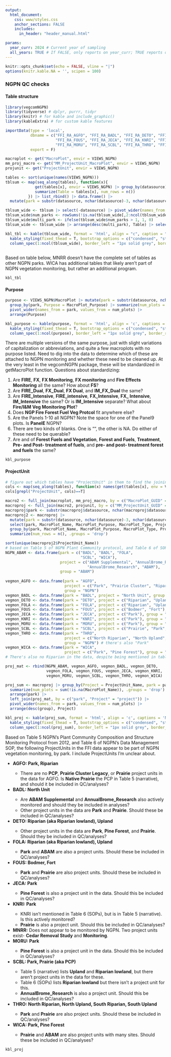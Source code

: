 ```yaml
---
output:
  html_document:
    css: www/styles.css
    anchor_sections: FALSE
    includes:
      in_header: "header_manual.html"

params:
  year_curr: 2024 # Current year of sampling
  all_years: TRUE # If FALSE, only reports on year_curr; TRUE reports on all years; not enabled yet- currently all years
---
```


```r
knitr::opts_chunk$set(echo = FALSE, vline = "|")
options(knitr.kable.NA = '', scipen = 100)
```

### NGPN QC checks {.tabset}

#### Table structure {.tabset}

```r
library(vegcomNGPN)
library(tidyverse) # dplyr, purrr, tidyr
library(knitr) # for kable and include_graphic()
library(kableExtra) # for custom kable features
```

```r
importData(type = 'local',
           dbname = c("FFI_RA_AGFO", "FFI_RA_BADL", "FFI_RA_DETO", "FFI_RA_FOLA",
                      "FFI_RA_FOUS", "FFI_RA_JECA", "FFI_RA_KNRI", "FFI_RA_MNRR",
                      "FFI_RA_MORU", "FFI_RA_SCBL", "FFI_RA_THRO", "FFI_RA_WICA"),
           export = F)
```

```r
macroplot <- get("MacroPlot", envir = VIEWS_NGPN)
mm_proj_macro <- get("MM_ProjectUnit_MacroPlot", envir = VIEWS_NGPN)
projunit <- get("ProjectUnit", envir = VIEWS_NGPN)

tables <- sort(unique(names(VIEWS_NGPN)))
tblsum <- map(seq_along(tables), function(x){
             get(tables[x], envir = VIEWS_NGPN) |> group_by(datasource) |>
             summarize(Table = tables[x], num_rows = n())
          }) |> list_rbind() |> data.frame() |>
  mutate(park = substr(datasource, nchar(datasource)-3, nchar(datasource)))

tblsum_wide <- tblsum |> select(-datasource) |> pivot_wider(names_from = park, values_from = num_rows) 
tblsum_wide$num_parks <- rowSums(!is.na(tblsum_wide[,2:ncol(tblsum_wide)]))
tblsum_wide$multi_park <- ifelse(tblsum_wide$num_parks > 1, 1, 0)
tblsum_wide <- tblsum_wide |> arrange(desc(multi_park), Table) |> select(-multi_park)

kbl_tbl <- kable(tblsum_wide, format = 'html', align = "c", caption = "Number of records per park per table.") |> 
  kable_styling(fixed_thead = T, bootstrap_options = c("condensed", "striped"), full_width = T, position = 'left', font_size = 10) |> 
  column_spec(1:ncol(tblsum_wide), border_left = "1px solid grey", border_right = "1px solid grey")
  
```

Based on table below, MNRR doesn't have the complete set of tables as other NGPN parks. WICA has additional tables that likely aren't part of NGPN vegetation monitoring, but rather an additional program. 

```r
kbl_tbl
```

#### Purpose {.tabset}
```r
purpose <- VIEWS_NGPN$MacroPlot |> mutate(park = substr(datasource, nchar(datasource)-3, nchar(datasource))) |> 
  group_by(park, Purpose = MacroPlot_Purpose) |> summarize(num_plots = n(), .groups = 'drop') |> 
  pivot_wider(names_from = park, values_from = num_plots) |> 
  arrange(Purpose)

kbl_purpose <- kable(purpose, format = 'html', align = 'c', captions = 'Number of MacroPlots per purpose per park') |> 
  kable_styling(fixed_thead = T, bootstrap_options = c("condensed", "striped"), full_width = T, position = 'left', font_size = 10) |> 
  column_spec(1:ncol(purpose), border_left = "1px solid grey", border_right = "1px solid grey")

```

There are multiple versions of the same purpose, just with slight variations of capitalization or abbreviations, and quite a few macroplots with no purpose listed. Need to dig into the data to determine which of these are attached to NGPN monitoring and whether these need to be cleaned up. At the very least in the vegcomNGPN package, these will be standardized in getMacroPlot function. Questions about standardizing:
<ol>
<li>Are **FIRE**, **FX**, **FX Monitoring**, **FX monitoring** and **Fire Effects Monitoring** all the same? How about **FS**?</li>
<li>Are **FIRE_Dual**, **FX_Dual**, **FX Dual**, and **IM_FX_Dual** the same?</li>
<li>Are **FIRE_Intensive**, **FIRE_intensive**, **FX_Intensive**, **FX_ Intensive**, **IM_Intensive** the same? Or is **IM_Intensive** separate? What about **Fire/I&M Veg Monitoring Plot**?</li>
<li>Does **NGP Fire Forest Fuel Veg Protcol** fit anywhere else?</li>
<li>Are the Panels 1-10 all NGPN? Note the space for one of the Panel9 plots. Is **PanelE** NGPN?</li>
<li>There are two kinds of blanks. One is "", the other is NA. Do either of these need to be querable?</li>
<li>Are and of **Forest Fuels and Vegetation**, **Forest and Fuels**, **Treatment**, **Pre- and Post- treatment of fuels**, and **pre- and post- treatment forest and fuels** the same?</li>
</ol>

```r
kbl_purpose
```

#### ProjectUnit {.tabset}
```r
# figure out which tables have "ProjectUnit" in them to find the joining keys
cols <- map(seq_along(tables), function(x) names(get(tables[x], env = VIEWS_NGPN))) |> set_names(tables)
cols[grepl("ProjectUnit", cols)==T]

macro2 <- full_join(macroplot, mm_proj_macro, by = c("MacroPlot_GUID" = "MM_MacroPlot_GUID", 'datasource'))
macroproj <- full_join(macro2, projunit, by = c("MM_ProjectUnit_GUID" = "ProjectUnit_GUID", "datasource"))
macroproj$park <- substr(macroproj$datasource, nchar(macroproj$datasource)-3, nchar(macroproj$datasource))
macroproj2 <- macroproj |> 
  mutate(park = substr(datasource, nchar(datasource)-3, nchar(datasource))) |> 
  select(park, MacroPlot_Name, MacroPlot_Purpose, MacroPlot_Type, ProjectUnit_Name) |> 
  group_by(park, MacroPlot_Name, MacroPlot_Purpose, MacroPlot_Type, ProjectUnit_Name) |> 
  summarize(num_rows = n(), .groups = 'drop')

sort(unique(macroproj2$ProjectUnit_Name))
# based on Table 5 of NGPN Plant Community protocol, and Table 6 of SOPs but not all represented in the data
NGPN_ABAM <- data.frame(park = c("BADL", "BADL", "FOLA", 
                                 "SCBL", "WICA"), 
                        project = c("ABAM Supplemental", "AnnualBrome_Research", "ABAM", 
                                    "AnnualBrome_Research", "ABAM"),
                        group = "ABAM")
  
vegmon_AGFO <- data.frame(park = "AGFO", 
                          project = c("Park", "Prairie Cluster", "Riparian"),
                          group = "NGPN") 
vegmon_BADL <- data.frame(park = "BADL", project = "North Unit", group = "NGPN") 
vegmon_DETO <- data.frame(park = "DETO", project = c("Riparian", "Upland"), group = "NGPN") 
vegmon_FOLA <- data.frame(park = "FOLA", project = c("Riparian", "Upland"), group = "NGPN") 
vegmon_FOUS <- data.frame(park = "FOUS", project = c("Bodmer", "Fort"), group = "NGPN") 
vegmon_JECA <- data.frame(park = "JECA", project = c("Park"), group = "NGPN") 
vegmon_KNRI <- data.frame(park = "KNRI", project = c("Park"), group = "NGPN") 
vegmon_MORU <- data.frame(park = "MORU", project = c("Park"), group = "NGPN")
vegmon_SCBL <- data.frame(park = "SCBL", project = c("Prairie", "Park", "Riparian"), group = "NGPN") 
vegmon_THRO <- data.frame(park = "THRO", 
                          project = c("North Riparian", "North Upland", "South Riparian", "South Upland"), 
                          group = "NGPN") # there's also "Park"
vegmon_WICA <- data.frame(park = "WICA", 
                          project = c("Park", "Pine Forest"), group = "NGPN") # Not sure if Pine Forest is the 'Currently wooded areas', 
# There's also no Riparian in the data, despite being mentioned in table 6. 

proj_mat <- rbind(NGPN_ABAM, vegmon_AGFO, vegmon_BADL, vegmon_DETO, 
                  vegmon_FOLA, vegmon_FOUS, vegmon_JECA, vegmon_KNRI, 
                  vegmon_MORU, vegmon_SCBL, vegmon_THRO, vegmon_WICA)

proj_sum <- macroproj |> group_by(Project = ProjectUnit_Name, park = park) |> 
  summarize(num_plots = sum(!is.na(MacroPlot_Name)), .groups = 'drop') |> 
  arrange(park) |> 
  left_join(proj_mat, by = c("park", "Project" = "project")) |> 
  pivot_wider(names_from = park, values_from = num_plots) |> 
  arrange(desc(group), Project)

kbl_proj <- kable(proj_sum, format = 'html', align = 'c', captions = 'Number of MacroPlots per project per park') |> 
  kable_styling(fixed_thead = T, bootstrap_options = c("condensed", "striped"), full_width = T, position = 'left', font_size = 10) |> 
  column_spec(1:ncol(proj_sum), border_left = "1px solid grey", border_right = "1px solid grey")
```

Based on Table 5 NGPN's Plant Community Composition and Structure Monitoring Protocol from 2012, and Table 6 of NGPN's Data Management SOP, the following ProjectUnits in the FFI data appear to be part of NGPN vegetation monitoring, by park. I include ProjectUnits I'm unclear about.

<ul>
<li><b>AGFO: Park, Riparian</b></li>
  <ul>
  <li>There are no **PCP**, **Prairie Cluster Legacy**, or **Prairie** project units in the data for AGFO. Is **Native Prairie** the PCP in Table 5 (narrative), and should it be included in QC/analyses?</li></ul>
<li><b>BADL: North Unit</b></li> 
  <ul>
  <li>Are **ABAM Supplemental** and **AnnualBrome_Research** also actively monitored and should they be included in analyses?</li>
  <li>Other project units in the data are **Park** and **Prairie**. Should these be included in QC/analyses?</li></ul>
<li><b>DETO: Riparian (aka Riparian lowland), Upland</b></li>
  <ul>
  <li>Other project units in the data are **Park**, **Pine Forest**, and **Prairie**. Should they be included in QC/analyses? </li>
  </ul>
<li><b>FOLA: Riparian (aka Riparian lowland), Upland</b></li>
  <ul>
  <li>**Park** and **ABAM** are also a project units. Should these be included in QC/analyses?</li>
  </ul>
<li><b>FOUS: Bodmer, Fort</b></li>
  <ul>
  <li>**Park** and **Prairie** are also project units. Should these be included in QC/analyses?</li></ul>
<li><b>JECA: Park</b></li>
  <ul>
  <li>**Pine Forest** is also a project unit in the data. Should this be included in QC/analyses? </li></ul>
<li><b>KNRI: Park</b></li>
  <ul>
  <li>KNRI isn't mentioned in Table 6 (SOPs), but is in Table 5 (narrative). Is this actively monitored?</li>
  <li>**Prairie** is also a project unit. Should this be included in QC/analyses?</li>
  </li></ul>
<li><b>MNRR:</b> Does not appear to be monitored by NGPN. Two project units exist- **Cedar Removal Study** and **Monitoring**.</li>
<li><b>MORU: Park</b></li>
  <ul>
  <li>**Pine Forest** is also a project unit in the data. Should this be included in QC/analyses?</li></ul>
<li><b>SCBL: Park, Prairie (aka PCP)</b></li>
  <ul>
  <li>Table 5 (narrative) lists **Upland** and **Riparian lowland**, but there aren't project units in the data for these.</li> 
  <li>Table 6 (SOPs) lists **Riparian lowland** but there isn't a project unit for this. </li>
  <li>**AnnualBrome_Research** is also a project unit. Should this be included in QC/analyses?</li></ul>
<li><b>THRO: North Riparian, North Upland, South Riparian, South Upland</b></li>
  <ul>
  <li>**Park** and **Prairie** are also project units. Should these be included in QC/analyses?</li></ul>
  <li><b>WICA: Park, Pine Forest</b></li>
  <ul>
  <li>**Prairie** and **ABAM** are also project units with many sites. Should these be included in QC/analyses?</li></ul>
</ul>



```r
kbl_proj
```

